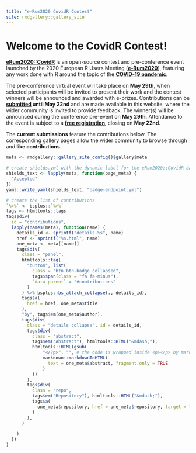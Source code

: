 ```yaml
---
title: "e-Rum2020 CovidR Contest"
site: rmdgallery::gallery_site
---
```


<h1>Welcome to the CovidR Contest!</h1>


[**eRum2020::CovidR**](about.html) is an open-source contest and pre-conference event launched by the 2020 European R Users Meeting ([**e-Rum2020**](https://2020.erum.io/)), featuring any work done with R around the topic of the [**COVID-19 pandemic**](https://www.who.int/emergencies/diseases/novel-coronavirus-2019).

The pre-conference virtual event will take place on **May 29th**, when selected participants will be invited to present their work and the contest winners will be announced and awarded with e-prizes. Contributions can be **[submitted](submit.html) until May 22nd** and are made available in this website, where the wider community is invited to provide feedback. The winner(s) will be announced during the conference pre-event on **May 29th**. Attendance to the event is subject to a [**free registration**](https://www.eventbrite.it/e/covidr-erum-2020-pre-conference-event-tickets-104133026686), closing on **May 22nd**.

The **current submissions** feature the contributions below. The corresponding gallery pages allow the wider community to browse through and **like contributions**.

```r
meta <- rmdgallery::gallery_site_config()$gallery$meta

# create shields.yml with the dynamic label for the eRum2020::CovidR badges
shields_text <- lapply(meta, function(page_meta) {
  "Accepted"
})
yaml::write_yaml(shields_text, "badge-endpoint.yml")

# create the list of contributions
`%>%` <- bsplus::`%>%`
tags <- htmltools::tags
tags$div(
  id = "contributions", 
  lapply(names(meta), function(name) {
    details_id <- sprintf("details-%s", name)
    href <- sprintf("%s.html", name)
    one_meta <- meta[[name]]
    tags$div(
      class = "panel",
      htmltools::tag(
        "button", list(
          class = "btn btn-badge collapsed",
          tags$span(class = "fa fa-minus"),
          `data-parent` = "#contributions"
        )
      ) %>% bsplus::bs_attach_collapse(., details_id),
      tags$a(
        href = href, one_meta$title
      ),
      "by", tags$em(one_meta$author),
      tags$div(
        class = "details collapse", id = details_id,
        tags$div(
          class = "abstract",
          tags$em("Abstract"), htmltools::HTML("&mdash;"), 
          htmltools::HTML(gsub(
              "</?p>", "", # the code is wrapped inside <p></p> by markdownToHTML
              markdown::markdownToHTML(
                text = one_meta$abstract, fragment.only = TRUE
              )
          ))
        ),
        tags$div(
          class = "repo",
          tags$em("Repository"), htmltools::HTML("&mdash;"), 
          tags$a(
            one_meta$repository, href = one_meta$repository, target = "_blank"
          )
        ),
      )
      
    )
  })
)

```


